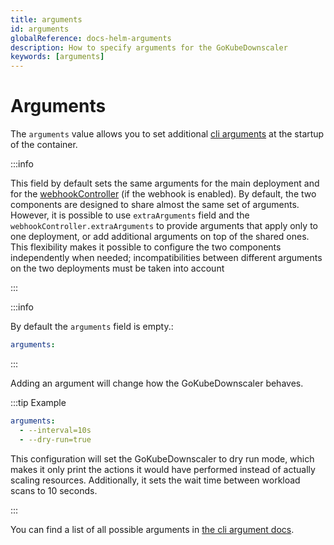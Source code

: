 ```yaml
---
title: arguments
id: arguments
globalReference: docs-helm-arguments
description: How to specify arguments for the GoKubeDownscaler
keywords: [arguments]
---
```


# Arguments

The `arguments` value allows you to set additional [cli arguments](ref:docs-cli-scope) at the startup of the container.

:::info

This field by default sets the same arguments for the main deployment and for the
[webhookController](ref:docs-helm-webhook-controller-enabled) (if the webhook is enabled).
By default, the two components are designed to share almost the same set of arguments.
However, it is possible to use `extraArguments` field and the `webhookController.extraArguments`
to provide arguments that apply only to one deployment, or add additional arguments on top of the
shared ones.
This flexibility makes it possible to configure the two components independently when
needed; incompatibilities between different arguments on the two deployments must be taken into account

:::

:::info

By default the `arguments` field is empty.:

```yaml
arguments:
```

:::

Adding an argument will change how the GoKubeDownscaler behaves.

:::tip Example

```yaml
arguments:
  - --interval=10s
  - --dry-run=true
```

This configuration will set the GoKubeDownscaler to dry run mode,
which makes it only print the actions it would have performed instead of actually scaling resources.
Additionally, it sets the wait time between workload scans to 10 seconds.

:::

You can find a list of all possible arguments in [the cli argument docs](ref:docs-cli-scope).
